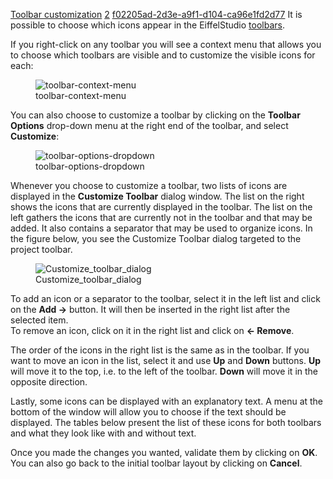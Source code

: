 [[Property:title|Toolbar customization]]
[[Property:weight|2]]
[[Property:uuid|f02205ad-2d3e-a9f1-d104-ca96e1fd2d77]]
It is possible to choose which icons appear in the EiffelStudio [[Main toolbars|toolbars]]. 

If you right-click on any toolbar you will see a context menu that allows you to choose which toolbars are visible and to customize the visible icons for  each:


[[Image:toolbar-context-menu]]


You can also choose to customize a toolbar by clicking on the '''Toolbar Options''' drop-down menu at the right end of the toolbar, and select '''Customize''': 


[[Image:toolbar-options-dropdown]]



Whenever you choose to customize a toolbar, two lists of icons are displayed in the '''Customize Toolbar''' dialog window. The list on the right shows the icons that are currently displayed in the toolbar. The list on the left gathers the icons that are currently not in the toolbar and that may be added. It also contains a separator that may be used to organize icons. In the figure below, you see the Customize Toolbar dialog targeted to the project toolbar.


[[Image:Customize toolbar dialog]]



To add an icon or a separator to the toolbar, select it in the left list and click on the '''Add ->''' button. It will then be inserted in the right list after the selected item. <br/>
To remove an icon, click on it in the right list and click on '''<- Remove'''. 

The order of the icons in the right list is the same as in the toolbar. If you want to move an icon in the list, select it and use '''Up''' and '''Down''' buttons. '''Up''' will move it to the top, i.e. to the left of the toolbar. '''Down''' will move it in the opposite direction. 

{{tip|You can also pick-and-drop icons to organize them. }}

Lastly, some icons can be displayed with an explanatory text. A menu at the bottom of the window will allow you to choose if the text should be displayed. The tables below present the list of these icons for both toolbars and what they look like with and without text.

Once you made the changes you wanted, validate them by clicking on '''OK'''. You can also go back to the initial toolbar layout by clicking on '''Cancel'''. 

{{seealso|<br/>
[[Main toolbars|Toolbars Reference]]  }}



